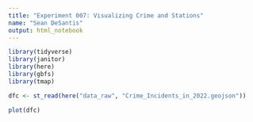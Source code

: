 ```yaml
---
title: "Experiment 007: Visualizing Crime and Stations"
name: "Sean DeSantis"
output: html_notebook
---
```



```r
library(tidyverse)
library(janitor)
library(here)
library(gbfs)
library(tmap)
```

```r
dfc <- st_read(here("data_raw", "Crime_Incidents_in_2022.geojson"))
```

```r
plot(dfc)
```
```r

```

